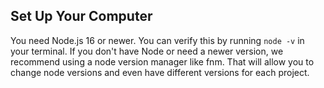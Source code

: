 ## Set Up Your Computer

You need Node.js 16 or newer.
You can verify this by running `node -v` in your terminal.
If you don't have Node or need a newer version, we recommend using a node version manager like fnm.
That will allow you to change node versions and even have different versions for each project.
